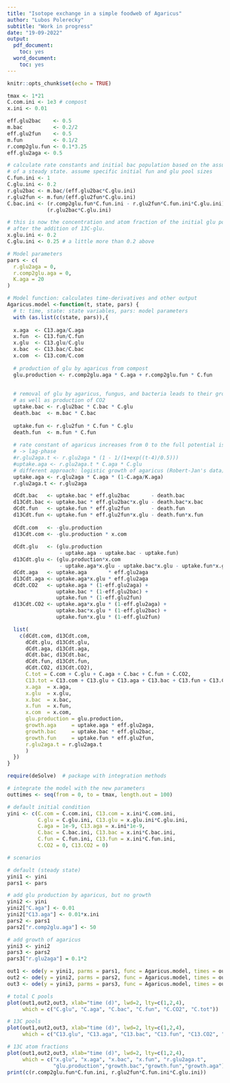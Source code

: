 ```yaml
---
title: "Isotope exchange in a simple foodweb of Agaricus"
author: "Lubos Polerecky"
subtitle: "Work in progress"
date: "19-09-2022"
output:
  pdf_document:
    toc: yes
  word_document:
    toc: yes
---
```


```r
knitr::opts_chunk$set(echo = TRUE)
```

```r

tmax <- 1*21
C.com.ini <- 1e3 # compost
x.ini <- 0.01

eff.glu2bac    <- 0.5
m.bac          <- 0.2/2
eff.glu2fun    <- 0.5
m.fun          <- 0.1/2
r.comp2glu.fun <- 0.1*3.25
eff.glu2aga <- 0.5

# calculate rate constants and initial bac population based on the assumption
# of a steady state. assume specific initial fun and glu pool sizes
C.fun.ini <- 1
C.glu.ini <- 0.2
r.glu2bac <- m.bac/(eff.glu2bac*C.glu.ini)
r.glu2fun <- m.fun/(eff.glu2fun*C.glu.ini)
C.bac.ini <- (r.comp2glu.fun*C.fun.ini - r.glu2fun*C.fun.ini*C.glu.ini) / 
             (r.glu2bac*C.glu.ini)

# this is now the concentration and atom fraction of the initial glu pool,
# after the addition of 13C-glu.
x.glu.ini <- 0.2
C.glu.ini <- 0.25 # a little more than 0.2 above

# Model parameters
pars <- c(
  r.glu2aga = 0,
  r.comp2glu.aga = 0,
  K.aga = 20
)

# Model function: calculates time-derivatives and other output
Agaricus.model <-function(t, state, pars) { 
  # t: time, state: state variables, pars: model parameters
  with (as.list(c(state, pars)),{
 
  x.aga  <- C13.aga/C.aga
  x.fun  <- C13.fun/C.fun
  x.glu  <- C13.glu/C.glu
  x.bac  <- C13.bac/C.bac
  x.com  <- C13.com/C.com
  
  # production of glu by agaricus from compost
  glu.production <- r.comp2glu.aga * C.aga + r.comp2glu.fun * C.fun
  
  
  # removal of glu by agaricus, fungus, and bacteria leads to their growth
  # as well as production of CO2
  uptake.bac <- r.glu2bac * C.bac * C.glu
  death.bac  <- m.bac * C.bac
  
  uptake.fun <- r.glu2fun * C.fun * C.glu
  death.fun  <- m.fun * C.fun
  
  # rate constant of agaricus increases from 0 to the full potential is delayed
  # -> lag-phase
  #r.glu2aga.t <- r.glu2aga * (1 - 1/(1+exp((t-4)/0.5)))
  #uptake.aga <- r.glu2aga.t * C.aga * C.glu
  # different approach: logistic growth of agaricus (Robert-Jan's data)
  uptake.aga <- r.glu2aga * C.aga * (1-C.aga/K.aga)
  r.glu2aga.t <- r.glu2aga

  dCdt.bac   <- uptake.bac * eff.glu2bac       - death.bac
  d13Cdt.bac <- uptake.bac * eff.glu2bac*x.glu - death.bac*x.bac
  dCdt.fun   <- uptake.fun * eff.glu2fun       - death.fun
  d13Cdt.fun <- uptake.fun * eff.glu2fun*x.glu - death.fun*x.fun
  
  dCdt.com   <- -glu.production
  d13Cdt.com <- -glu.production * x.com
  
  dCdt.glu   <- (glu.production 
                 - uptake.aga - uptake.bac - uptake.fun)
  d13Cdt.glu <- (glu.production*x.com 
                 - uptake.aga*x.glu - uptake.bac*x.glu - uptake.fun*x.glu)
  dCdt.aga   <- uptake.aga       * eff.glu2aga
  d13Cdt.aga <- uptake.aga*x.glu * eff.glu2aga
  dCdt.CO2   <- uptake.aga * (1-eff.glu2aga) + 
                uptake.bac * (1-eff.glu2bac) + 
                uptake.fun * (1-eff.glu2fun)
  d13Cdt.CO2 <- uptake.aga*x.glu * (1-eff.glu2aga) + 
                uptake.bac*x.glu * (1-eff.glu2bac) +
                uptake.fun*x.glu * (1-eff.glu2fun)

  list(
    c(dCdt.com, d13Cdt.com, 
      dCdt.glu, d13Cdt.glu, 
      dCdt.aga, d13Cdt.aga, 
      dCdt.bac, d13Cdt.bac,
      dCdt.fun, d13Cdt.fun,
      dCdt.CO2, d13Cdt.CO2), 
      C.tot = C.com + C.glu + C.aga + C.bac + C.fun + C.CO2,
      C13.tot = C13.com + C13.glu + C13.aga + C13.bac + C13.fun + C13.CO2,
      x.aga  = x.aga,
      x.glu  = x.glu,
      x.bac  = x.bac,
      x.fun  = x.fun,
      x.com  = x.com,
      glu.production = glu.production,
      growth.aga     = uptake.aga * eff.glu2aga,
      growth.bac     = uptake.bac * eff.glu2bac,
      growth.fun     = uptake.fun * eff.glu2fun,
      r.glu2aga.t = r.glu2aga.t
      )
  })
}
```

```r
require(deSolve)  # package with integration methods

# integrate the model with the new parameters
outtimes <- seq(from = 0, to = tmax, length.out = 100)

# default initial condition
yini <- c(C.com = C.com.ini, C13.com = x.ini*C.com.ini,
          C.glu = C.glu.ini, C13.glu = x.glu.ini*C.glu.ini, 
          C.aga = 1e-9, C13.aga = x.ini*1e-9, 
          C.bac = C.bac.ini, C13.bac = x.ini*C.bac.ini, 
          C.fun = C.fun.ini, C13.fun = x.ini*C.fun.ini,
          C.CO2 = 0, C13.CO2 = 0)

# scenarios

# default (steady state)
yini1 <- yini
pars1 <- pars

# add glu production by agaricus, but no growth
yini2 <- yini
yini2["C.aga"] <- 0.01
yini2["C13.aga"] <- 0.01*x.ini
pars2 <- pars1
pars2["r.comp2glu.aga"] <- 50

# add growth of agaricus
yini3 <- yini2
pars3 <- pars2
pars3["r.glu2aga"] = 0.1*2

out1 <- ode(y = yini1, parms = pars1, func = Agaricus.model, times = outtimes)
out2 <- ode(y = yini2, parms = pars2, func = Agaricus.model, times = outtimes)
out3 <- ode(y = yini3, parms = pars3, func = Agaricus.model, times = outtimes)

```

\newpage

```r
# total C pools
plot(out1,out2,out3, xlab="time (d)", lwd=2, lty=c(1,2,4),
     which = c("C.glu", "C.aga", "C.bac", "C.fun", "C.CO2", "C.tot"))
```

```r
# 13C pools
plot(out1,out2,out3, xlab="time (d)", lwd=2, lty=c(1,2,4),
     which = c("C13.glu", "C13.aga", "C13.bac", "C13.fun", "C13.CO2", "C13.tot"))
```

```r
# 13C atom fractions
plot(out1,out2,out3, xlab="time (d)", lwd=2, lty=c(1,2,4),
     which = c("x.glu", "x.aga", "x.bac", "x.fun", "r.glu2aga.t",
               "glu.production","growth.bac","growth.fun","growth.aga"), mfrow=c(3,3))
print(c(r.comp2glu.fun*C.fun.ini, r.glu2fun*C.fun.ini*C.glu.ini))
```


